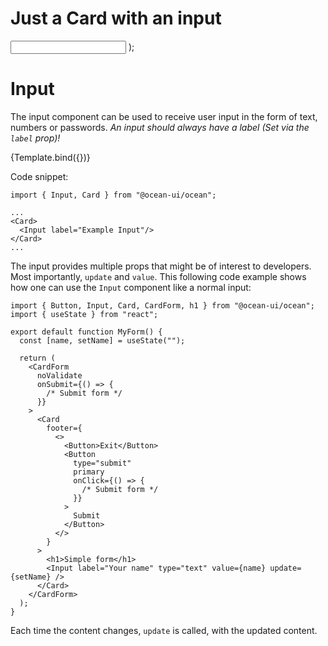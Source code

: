 
<Meta title="MDX/UI/Input" component={Input} />

  <Card>
    <h1>Just a Card with an input</h1>
    <Input {...args} />
  </Card>
);

# Input

The input component can be used to receive user input in the form of text, numbers or passwords. *An input should always have a label (Set via the `label` prop)!*

<Canvas>
  <Story
    name="Default"
    args={{
      label: "Example Input",
      type: "text"
    }}
  >
    {Template.bind({})}
  </Story>
</Canvas>

<ArgsTable story="Default"/>

Code snippet:

```tsx
import { Input, Card } from "@ocean-ui/ocean";

...
<Card>
  <Input label="Example Input"/>
</Card>
...
```

The input provides multiple props that might be of interest to developers. Most importantly, `update` and `value`. This following code example shows how one can use the `Input` component like a normal input:

```tsx
import { Button, Input, Card, CardForm, h1 } from "@ocean-ui/ocean";
import { useState } from "react";

export default function MyForm() {
  const [name, setName] = useState("");

  return (
    <CardForm
      noValidate
      onSubmit={() => {
        /* Submit form */
      }}
    >
      <Card
        footer={
          <>
            <Button>Exit</Button>
            <Button
              type="submit"
              primary
              onClick={() => {
                /* Submit form */
              }}
            >
              Submit
            </Button>
          </>
        }
      >
        <h1>Simple form</h1>
        <Input label="Your name" type="text" value={name} update={setName} />
      </Card>
    </CardForm>
  );
}
```

Each time the content changes, `update` is called, with the updated content.

